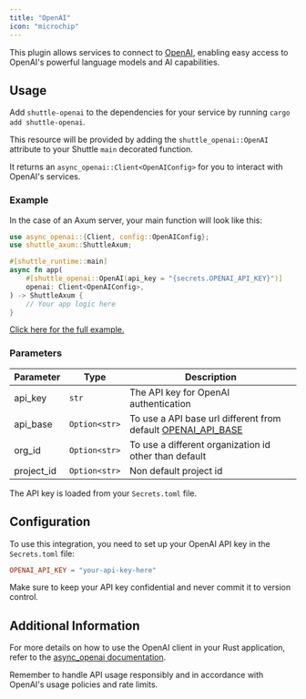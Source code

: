 ```yaml
---
title: "OpenAI"
icon: "microchip"
---
```


This plugin allows services to connect to [OpenAI](https://openai.com/), enabling easy access to OpenAI's powerful language models and AI capabilities.

## Usage

Add `shuttle-openai` to the dependencies for your service by running `cargo add shuttle-openai`.

This resource will be provided by adding the `shuttle_openai::OpenAI` attribute to your Shuttle `main` decorated function.

It returns an `async_openai::Client<OpenAIConfig>` for you to interact with OpenAI's services.

### Example

In the case of an Axum server, your main function will look like this:

```rust
use async_openai::{Client, config::OpenAIConfig};
use shuttle_axum::ShuttleAxum;

#[shuttle_runtime::main]
async fn app(
    #[shuttle_openai::OpenAI(api_key = "{secrets.OPENAI_API_KEY}")]
    openai: Client<OpenAIConfig>,
) -> ShuttleAxum {
    // Your app logic here
}
```

[Click here for the full example.](https://github.com/shuttle-hq/shuttle-examples/tree/main/axum/openai)

### Parameters

| Parameter | Type  | Description                          |
|-----------|-------|--------------------------------------|
| api_key   | `str` | The API key for OpenAI authentication |
| api_base   | `Option<str>` | To use a API base url different from default [OPENAI_API_BASE](https://docs.rs/async-openai/latest/async_openai/config/constant.OPENAI_API_BASE.html) |
| org_id   | `Option<str>` | To use a different organization id other than default |
| project_id   | `Option<str>` | Non default project id |


The API key is loaded from your `Secrets.toml` file.

## Configuration

To use this integration, you need to set up your OpenAI API key in the `Secrets.toml` file:

```toml
OPENAI_API_KEY = "your-api-key-here"
```

Make sure to keep your API key confidential and never commit it to version control.

## Additional Information

For more details on how to use the OpenAI client in your Rust application, refer to the [async_openai documentation](https://docs.rs/async-openai/latest/async_openai/).

Remember to handle API usage responsibly and in accordance with OpenAI's usage policies and rate limits.
